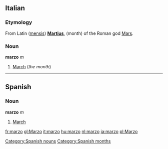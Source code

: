 ==Italian==
===Etymology===
From Latin ([[mensis]]) '''[[Martius]]''', (month) of the Roman god [[Mars]].

===Noun===
'''marzo''' ''m''

#[[March]] (''the month'')
----
== Spanish == 
=== Noun === 
'''marzo''' ''m'' 
# [[March]] 
[[Category:Spanish nouns]]
[[Category:Spanish months]]

[[fr:marzo]]
[[gl:Marzo]]
[[it:marzo]]
[[hu:marzo]]
[[nl:marzo]]
[[ja:marzo]]
[[pl:Marzo]]